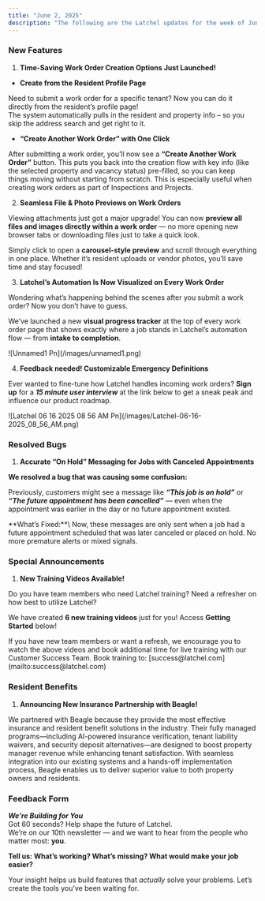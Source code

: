 ```yaml
---
title: "June 2, 2025"
description: "The following are the Latchel updates for the week of June 2, 2025."
---
```


### **New Features**

1. **Time-Saving Work Order Creation Options Just Launched\!**

- **Create from the Resident Profile Page** 

Need to submit a work order for a specific tenant? Now you can do it directly from the resident’s profile page\!\
The system automatically pulls in the resident and property info – so you skip the address search and get right to it.

- **“Create Another Work Order” with One Click**

After submitting a work order, you’ll now see a **“Create Another Work Order”** button. This puts you back into the creation flow with key info (like the selected property and vacancy status) pre-filled, so you can keep things moving without starting from scratch. This is especially useful when creating work orders as part of Inspections and Projects.

2. **Seamless File & Photo Previews on Work Orders**

Viewing attachments just got a major upgrade\! You can now **preview all files and images directly within a work order** — no more opening new browser tabs or downloading files just to take a quick look.

Simply click to open a **carousel-style preview** and scroll through everything in one place. Whether it’s resident uploads or vendor photos, you’ll save time and stay focused\!

3. **Latchel’s Automation Is Now Visualized on Every Work Order**

Wondering what’s happening behind the scenes after you submit a work order? Now you don’t have to guess.

We’ve launched a new **visual progress tracker** at the top of every work order page that shows exactly where a job stands in Latchel’s automation flow — from **intake to completion**.

<Frame>
  ![Unnamed1 Pn](/images/unnamed1.png)
</Frame>

4. **Feedback needed\! Customizable Emergency Definitions**

Ever wanted to fine-tune how Latchel handles incoming work orders? **Sign up** for a **_15 minute user interview_** at the link below to get a sneak peak and influence our product roadmap.

<Frame>
  ![Latchel 06 16 2025 08 56 AM Pn](/images/Latchel-06-16-2025_08_56_AM.png)
</Frame>

<CardGroup cols={2}>
  <Card title="Sign up for early access here." icon="file-pen" iconType="duotone" color="#ff9b8a" horizontal href="https://latchel.typeform.com/to/QNa2vLGl">
    
  </Card>
</CardGroup>

### **Resolved Bugs**

1. **Accurate “On Hold” Messaging for Jobs with Canceled Appointments**

**We resolved a bug that was causing some confusion:**

Previously, customers might see a message like **_“This job is on hold”_** or **_“The future appointment has been cancelled”_** — even when the appointment was earlier in the day or no future appointment existed.

<Check>
  **What’s Fixed:**\
  Now, these messages are only sent when a job had a future appointment scheduled that was later canceled or placed on hold. No more premature alerts or mixed signals.
</Check>

### **Special Announcements**

1. **New Training Videos Available\!**

Do you have team members who need Latchel training? Need a refresher on how best to utilize Latchel?

We have created **6 new training videos** just for you\! Access **Getting Started** below\!

<Card title="Getting Started" icon="camera-movie" iconType="duotone" color="#ff9b8a" href="/s/topic/0TO5e000000h9wqGAA/Getting-Started">
  
</Card>

<Check>
  If you have new team members or want a refresh, we encourage you to watch the above videos and book additional time for live training with our Customer Success Team. Book training to: [success@latchel.com](mailto:success@latchel.com)
</Check>

### **Resident Benefits**

1. **Announcing New Insurance Partnership with Beagle\!**

We partnered with Beagle because they provide the most effective insurance and resident benefit solutions in the industry. Their fully managed programs—including AI-powered insurance verification, tenant liability waivers, and security deposit alternatives—are designed to boost property manager revenue while enhancing tenant satisfaction. With seamless integration into our existing systems and a hands-off implementation process, Beagle enables us to deliver superior value to both property owners and residents.

<CardGroup cols={2}>
  <Card title="Want to learn more? Click here to book a meeting with Beagle!" icon="calendars" iconType="duotone" color="#ff9b8a" horizontal href="https://calendly.com/greg-beagleforpm/beagle-latchel">
    
  </Card>
</CardGroup>

### **Feedback Form**

**_We’re Building for You_**\
Got 60 seconds? Help shape the future of Latchel.\
We’re on our 10th newsletter — and we want to hear from the people who matter most: **you**.

**Tell us: What’s working? What’s missing? What would make your job easier?**

<CardGroup cols={2}>
  <Card title="Share your feedback here — it’s quick and impactful." icon="message-pen" iconType="duotone" color="#ff9b8a" horizontal href="https://forms.gle/fndzwWLczhkWjBQc8">
    
  </Card>
</CardGroup>

Your insight helps us build features that _actually_ solve your problems. Let’s create the tools you’ve been waiting for.